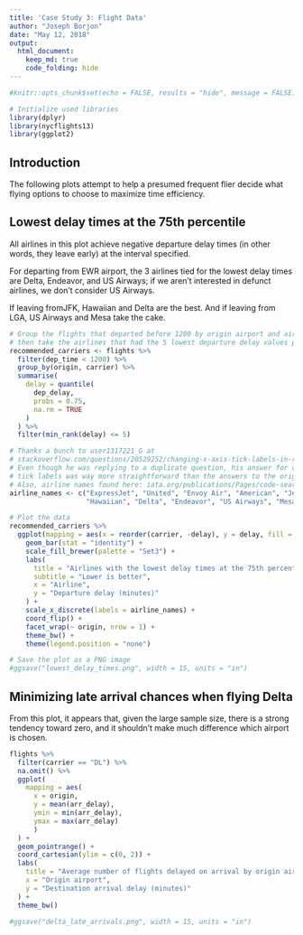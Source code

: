 ```yaml
---
title: 'Case Study 3: Flight Data'
author: "Joseph Borjon"
date: "May 12, 2018"
output:
  html_document:
    keep_md: true
    code_folding: hide
---
```


```r
#knitr::opts_chunk$set(echo = FALSE, results = "hide", message = FALSE)

# Initialize used libraries
library(dplyr)
library(nycflights13)
library(ggplot2)
```

## Introduction

The following plots attempt to help a presumed frequent flier decide what flying options to choose to maximize time efficiency.

## Lowest delay times at the 75th percentile

All airlines in this plot achieve negative departure delay times (in other words, they leave early) at the interval specified.

For departing from EWR airport, the 3 airlines tied for the lowest delay times are Delta, Endeavor, and US Airways; if we aren't interested in defunct airlines, we don't consider US Airways.

If leaving fromJFK, Hawaiian and Delta are the best. And if leaving from LGA, US Airways and Mesa take the cake.

```r


# Group the flights that departed before 1200 by origin airport and airline,
# then take the airlines that had the 5 lowest departure delay values per airport
recommended_carriers <- flights %>%
  filter(dep_time < 1200) %>%
  group_by(origin, carrier) %>%
  summarise(
    delay = quantile(
      dep_delay,
      probs = 0.75,
      na.rm = TRUE
    )
  ) %>%
  filter(min_rank(delay) <= 5)

# Thanks a bunch to user1317221_G at
# stackoverflow.com/questions/20529252/changing-x-axis-tick-labels-in-r-using-ggplot2
# Even though he was replying to a duplicate question, his answer for changing the axis
# tick labels was way more straightforward than the answers to the original question
# Also, airline names found here: iata.org/publications/Pages/code-search.aspx
airline_names <- c("ExpressJet", "United", "Envoy Air", "American", "Jetblue",
                   "Hawaiian", "Delta", "Endeavor", "US Airways", "Mesa")

# Plot the data
recommended_carriers %>%
  ggplot(mapping = aes(x = reorder(carrier, -delay), y = delay, fill = carrier)) +
    geom_bar(stat = "identity") +
    scale_fill_brewer(palette = "Set3") +
    labs(
      title = "Airlines with the lowest delay times at the 75th percentile per airport",
      subtitle = "Lower is better",
      x = "Airline",
      y = "Departure delay (minutes)"
    ) +
    scale_x_discrete(labels = airline_names) +
    coord_flip() +
    facet_wrap(~ origin, nrow = 1) +
    theme_bw() +
    theme(legend.position = "none")

# Save the plot as a PNG image
#ggsave("lowest_delay_times.png", width = 15, units = "in")
```

## Minimizing late arrival chances when flying Delta

From this plot, it appears that, given the large sample size, there is a strong tendency toward zero, and it shouldn't make much difference which airport is chosen.

```r
flights %>%
  filter(carrier == "DL") %>%
  na.omit() %>%
  ggplot(
    mapping = aes(
      x = origin,
      y = mean(arr_delay),
      ymin = min(arr_delay),
      ymax = max(arr_delay)
      )
  ) +
  geom_pointrange() +
  coord_cartesian(ylim = c(0, 2)) +
  labs(
    title = "Average number of flights delayed on arrival by origin airport",
    x = "Origin airport",
    y = "Destination arrival delay (minutes)"
  ) +
  theme_bw()

#ggsave("delta_late_arrivals.png", width = 15, units = "in")
```
